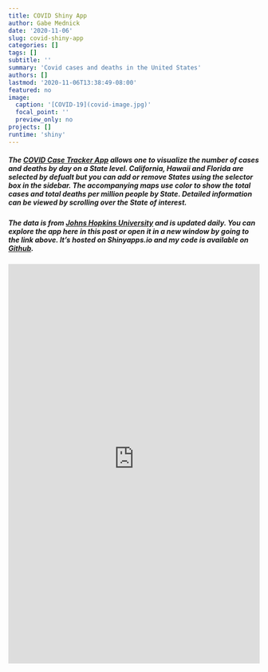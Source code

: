 ```yaml
---
title: COVID Shiny App
author: Gabe Mednick
date: '2020-11-06'
slug: covid-shiny-app
categories: []
tags: []
subtitle: ''
summary: 'Covid cases and deaths in the United States'
authors: []
lastmod: '2020-11-06T13:38:49-08:00'
featured: no
image:
  caption: '[COVID-19](covid-image.jpg)'
  focal_point: ''
  preview_only: no
projects: []
runtime: 'shiny'
---
```

##### The [COVID Case Tracker App](https://biolight-informatics.shinyapps.io/covid-app/) allows one to visualize the number of cases and deaths by day on a State level. California, Hawaii and Florida are selected by defualt but you can add or remove States using the selector box in the sidebar. The accompanying maps use color to show the total cases and total deaths per million people by State. Detailed information can be viewed by scrolling over the State of interest. 

##### The data is from [Johns Hopkins University](https://github.com/CSSEGISandData/COVID-19) and is updated daily. You can explore the app here in this post or open it in a new window by going to the link above. It's hosted on Shinyapps.io and my code is available on [Git<i class="fab fa-github"  style="color: #RRGGBB,"></i>hub](https://github.com/gmednick/covid-shiny-app).


<iframe height="800" width="100%" frameborder="no" src="https://biolight-informatics.shinyapps.io/covid-app/"> </iframe>

